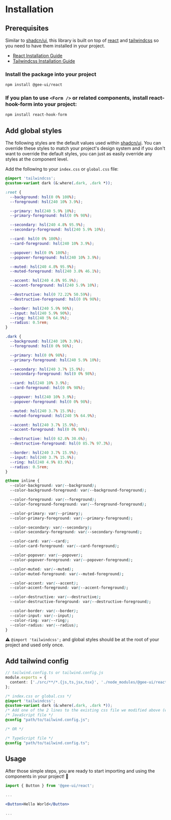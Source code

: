 
<Meta title="Installation" />

# Installation

## Prerequisites

Similar to [shadcn/ui](https://ui.shadcn.com/), this library is built on top of [react](https://react.dev/) and [tailwindcss](https://tailwindcss.com/) so you need to have them installed in your project.

- [React Installation Guide](https://react.dev/learn/installation)
- [Tailwindcss Installation Guide](https://tailwindcss.com/docs/installation)

### Install the package into your project

```bash
npm install @gee-ui/react
```

### If you plan to use `<Form />` or related components, install react-hook-form into your project:

```bash
npm install react-hook-form
```

## Add global styles

The following styles are the default values used within [shadcn/ui](https://ui.shadcn.com/docs/theming). You can override these styles to match your project's design system and if you don't want to override the default styles, you can just as easily override any styles at the component level.

Add the following to your `index.css` or `global.css` file:

```css
@import 'tailwindcss';
@custom-variant dark (&:where(.dark, .dark *));

:root {
  --background: hsl(0 0% 100%);
  --foreground: hsl(240 10% 3.9%);

  --primary: hsl(240 5.9% 10%);
  --primary-foreground: hsl(0 0% 98%);

  --secondary: hsl(240 4.8% 95.9%);
  --secondary-foreground: hsl(240 5.9% 10%);

  --card: hsl(0 0% 100%);
  --card-foreground: hsl(240 10% 3.9%);

  --popover: hsl(0 0% 100%);
  --popover-foreground: hsl(240 10% 3.9%);

  --muted: hsl(240 4.8% 95.9%);
  --muted-foreground: hsl(240 3.8% 46.1%);

  --accent: hsl(240 4.8% 95.9%);
  --accent-foreground: hsl(240 5.9% 10%);

  --destructive: hsl(0 72.22% 50.59%);
  --destructive-foreground: hsl(0 0% 98%);

  --border: hsl(240 5.9% 90%);
  --input: hsl(240 5.9% 90%);
  --ring: hsl(240 5% 64.9%);
  --radius: 0.5rem;
}

.dark {
  --background: hsl(240 10% 3.9%);
  --foreground: hsl(0 0% 98%);

  --primary: hsl(0 0% 98%);
  --primary-foreground: hsl(240 5.9% 10%);

  --secondary: hsl(240 3.7% 15.9%);
  --secondary-foreground: hsl(0 0% 98%);

  --card: hsl(240 10% 3.9%);
  --card-foreground: hsl(0 0% 98%);

  --popover: hsl(240 10% 3.9%);
  --popover-foreground: hsl(0 0% 98%);

  --muted: hsl(240 3.7% 15.9%);
  --muted-foreground: hsl(240 5% 64.9%);

  --accent: hsl(240 3.7% 15.9%);
  --accent-foreground: hsl(0 0% 98%);

  --destructive: hsl(0 62.8% 30.6%);
  --destructive-foreground: hsl(0 85.7% 97.3%);

  --border: hsl(240 3.7% 15.9%);
  --input: hsl(240 3.7% 15.9%);
  --ring: hsl(240 4.9% 83.9%);
  --radius: 0.5rem;
}

@theme inline {
  --color-background: var(--background);
  --color-background-foreground: var(--background-foreground);

  --color-foreground: var(--foreground);
  --color-foreground-foreground: var(--foreground-foreground);

  --color-primary: var(--primary);
  --color-primary-foreground: var(--primary-foreground);

  --color-secondary: var(--secondary);
  --color-secondary-foreground: var(--secondary-foreground);

  --color-card: var(--card);
  --color-card-foreground: var(--card-foreground);

  --color-popover: var(--popover);
  --color-popover-foreground: var(--popover-foreground);

  --color-muted: var(--muted);
  --color-muted-foreground: var(--muted-foreground);

  --color-accent: var(--accent);
  --color-accent-foreground: var(--accent-foreground);

  --color-destructive: var(--destructive);
  --color-destructive-foreground: var(--destructive-foreground);

  --color-border: var(--border);
  --color-input: var(--input);
  --color-ring: var(--ring);
  --color-radius: var(--radius);
}
```

⚠️ `@import 'tailwindcss';` and global styles should be at the root of your project and used only once.

## Add tailwind config

```ts
// tailwind.config.ts or tailwind.config.js
module.exports = {
  content: ['./src/**/*.{js,ts,jsx,tsx}', './node_modules/@gee-ui/react/dist/**/*.js']
};
```

```css
/* index.css or global.css */
@import 'tailwindcss';
@custom-variant dark (&:where(.dark, .dark *));
/* Add one of the 2 lines to the existing css file we modified above (wherever your tailwindcss import is) */
/* JavaScript file */
@config "path/to/tailwind.config.js";

/* OR */

/* TypeScript file */
@config "path/to/tailwind.config.ts";
```

## Usage

After those simple steps, you are ready to start importing and using the components in your project! 🎉

```jsx
import { Button } from '@gee-ui/react';

...

<Button>Hello World</Button>

...

```
